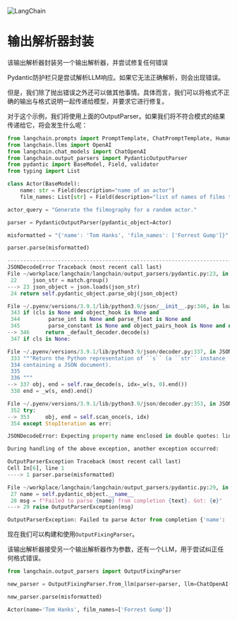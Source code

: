 

<Head>
  <script>
    {
      `(function() {
         var _hmt = _hmt || [];
(function() {
  var hm = document.createElement("script");
  hm.src = "https://hm.baidu.com/hm.js?e60fb290e204e04c5cb6f79b0ac1e697";
  var s = document.getElementsByTagName("script")[0]; 
  s.parentNode.insertBefore(hm, s);
})();
       })();`
    }
  </script>
</Head>

![LangChain](https://pica.zhimg.com/50/v2-56e8bbb52aa271012541c1fe1ceb11a2_r.gif)



输出解析器封装
=====

该输出解析器封装另一个输出解析器，并尝试修复任何错误

Pydantic防护栏只是尝试解析LLM响应。如果它无法正确解析，则会出现错误。

但是，我们除了抛出错误之外还可以做其他事情。具体而言，我们可以将格式不正确的输出与格式说明一起传递给模型，并要求它进行修复。

对于这个示例，我们将使用上面的OutputParser。如果我们将不符合模式的结果传递给它，将会发生什么呢：

```python
from langchain.prompts import PromptTemplate, ChatPromptTemplate, HumanMessagePromptTemplate
from langchain.llms import OpenAI
from langchain.chat_models import ChatOpenAI
from langchain.output_parsers import PydanticOutputParser
from pydantic import BaseModel, Field, validator
from typing import List

```

```python
class Actor(BaseModel):
    name: str = Field(description="name of an actor")
    film_names: List[str] = Field(description="list of names of films they starred in")

actor_query = "Generate the filmography for a random actor."

parser = PydanticOutputParser(pydantic_object=Actor)

```

```python
misformatted = "{'name': 'Tom Hanks', 'film_names': ['Forrest Gump']}"

```

```python
parser.parse(misformatted)

```

```python
---------------------------------------------------------------------------
JSONDecodeError Traceback (most recent call last)
File ~/workplace/langchain/langchain/output_parsers/pydantic.py:23, in PydanticOutputParser.parse(self, text)
 22     json_str = match.group()
---> 23 json_object = json.loads(json_str)
 24 return self.pydantic_object.parse_obj(json_object)

File ~/.pyenv/versions/3.9.1/lib/python3.9/json/__init__.py:346, in loads(s, cls, object_hook, parse_float, parse_int, parse_constant, object_pairs_hook, **kw)
 343 if (cls is None and object_hook is None and
 344         parse_int is None and parse_float is None and
 345         parse_constant is None and object_pairs_hook is None and not kw):
--> 346     return _default_decoder.decode(s)
 347 if cls is None:

File ~/.pyenv/versions/3.9.1/lib/python3.9/json/decoder.py:337, in JSONDecoder.decode(self, s, _w)
 333 """Return the Python representation of ``s`` (a ``str`` instance
 334 containing a JSON document).
 335 
 336 """
--> 337 obj, end = self.raw_decode(s, idx=_w(s, 0).end())
 338 end = _w(s, end).end()

File ~/.pyenv/versions/3.9.1/lib/python3.9/json/decoder.py:353, in JSONDecoder.raw_decode(self, s, idx)
 352 try:
--> 353     obj, end = self.scan_once(s, idx)
 354 except StopIteration as err:

JSONDecodeError: Expecting property name enclosed in double quotes: line 1 column 2 (char 1)

During handling of the above exception, another exception occurred:

OutputParserException Traceback (most recent call last)
Cell In[6], line 1
----> 1 parser.parse(misformatted)

File ~/workplace/langchain/langchain/output_parsers/pydantic.py:29, in PydanticOutputParser.parse(self, text)
 27 name = self.pydantic_object.__name__
 28 msg = f"Failed to parse {name} from completion {text}. Got: {e}"
---> 29 raise OutputParserException(msg)

OutputParserException: Failed to parse Actor from completion {'name': 'Tom Hanks', 'film_names': ['Forrest Gump']}. Got: Expecting property name enclosed in double quotes: line 1 column 2 (char 1)

```

现在我们可以构建和使用`OutputFixingParser`。

该输出解析器接受另一个输出解析器作为参数，还有一个LLM，用于尝试纠正任何格式错误。
```python
from langchain.output_parsers import OutputFixingParser

new_parser = OutputFixingParser.from_llm(parser=parser, llm=ChatOpenAI())

```

```python
new_parser.parse(misformatted)

```

```python
Actor(name='Tom Hanks', film_names=['Forrest Gump'])

```

